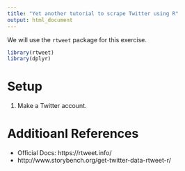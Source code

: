 ```yaml
---
title: "Yet another tutorial to scrape Twitter using R"
output: html_document
---
```


We will use the `rtweet` package for this exercise. 

```r
library(rtweet)
library(dplyr)
```

# Setup
1. Make a Twitter account. 




# Additioanl References
* Official Docs: https://rtweet.info/
* http://www.storybench.org/get-twitter-data-rtweet-r/

